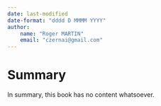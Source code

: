 ```yaml
---
date: last-modified
date-format: "dddd D MMMM YYYY"
author:
    name: "Roger MARTIN"
    email: "czernai@gmail.com"
---
```


# Summary

In summary, this book has no content whatsoever.
